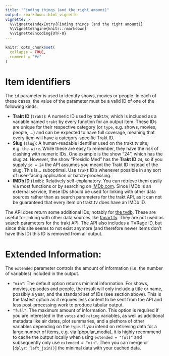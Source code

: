 ```yaml
---
title: "Finding things (and the right amount)"
output: rmarkdown::html_vignette
vignette: >
  %\VignetteIndexEntry{Finding things (and the right amount)}
  %\VignetteEngine{knitr::rmarkdown}
  %\VignetteEncoding{UTF-8}
---
```


```r
knitr::opts_chunk$set(
  collapse = TRUE,
  comment = "#>"
)
```

# Item identifiers

The `id` parameter is used to identify shows, movies or people.
In each of these cases, the value of the parameter must be a valid ID of one of the
following kinds:

- **Trakt ID** (`trakt`): A numeric ID used by trakt.tv, which is included
as a variable named `trakt` by every function for an output item. These
IDs are unique for their respective category (or `type`, e.g. shows, movies, people, ...)
and can be expected to have full coverage, meaning that every item will have a category-specific
Trakt ID.
- **Slug** (`slug`): A human-readable identifier used on the trakt.tv site,
e.g. `the-wire`. While these are easy to remember, they have the risk of
clashing with numeric IDs. One example is the show "24", which has the slug `24`.
However, the show "Presidio Med" has the **Trakt ID** `24`, so if you supply
`id = 24` the API assumes you meant the Trakt ID instead of the slug.
This is... suboptimal. Use `trakt` ID's whenever possible in any sort of user-facing application or batch-processing.
- **IMDb ID** (`imdb`): Relatively self-explanatory. You can retrieve them easily
via most functions or by searching on [IMDb.com](https://www.imdb.com/). Since
IMDb is an external service, these IDs should be used for linking with other
data sources rather than as search parameters for the trakt API, as it can not
be guaranteed that every item on trakt.tv does have an IMDb ID.

The API does return some additional IDs, notably for [the tvdb](https://www.thetvdb.com).
These are useful for linking with other data sources like
[fanart.tv](https://fanart.tv/).
They are not used as search parameters for the trakt API. The API also includes
a TVRage ID, but since this site seems to not exist anymore (and therefore newer
items don't have this ID) this ID is removed from all output.

# Extended Information:

The `extended` parameter controls the amount of information (i.e. the number of
variables) included in the output.

- `"min"`: The default option returns minimal information. For shows, movies, episodes
and people, the result will only include a title or name, possibly a year, and the
standard set of IDs (see section above). This is the fastest option as it requires
less content to be sent from the API and less post-processing work to produce tabular
output.
- `"full"`: The maximum amount of information. This option is required if you are
interested in the `votes` and `rating` variables, as well as additional metadata like air dates, plot summaries, and a plethora of other variables depending on the `type`. 
If you intend on retrieving data for a large number of items, e.g. via [popular_media], it is highly recommend to cache the output locally when using `extended = "full"` and subsequently only use `extended = "min"`. 
Then you can merge or [`dplyr::left_join()`] the minimal data with your
cached data.
